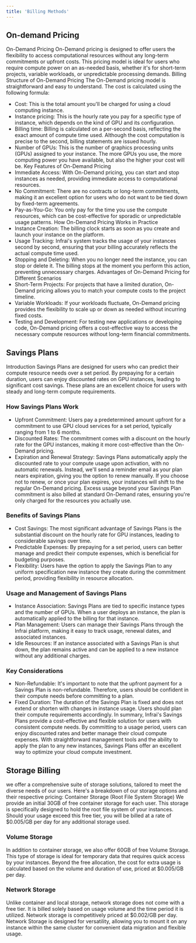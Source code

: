 ```yaml
---
title: 'Billing Methods'
---
```


## On-demand Pricing
On-Demand Pricing
On-Demand pricing is designed to offer users the flexibility to access computational resources without any long-term commitments or upfront costs. This pricing model is ideal for users who require compute power on an as-needed basis, whether it's for short-term projects, variable workloads, or unpredictable processing demands.
Billing Structure of On-Demand Pricing
The On-Demand pricing model is straightforward and easy to understand. The cost is calculated using the following formula:
- Cost: This is the total amount you'll be charged for using a cloud computing instance.
- Instance pricing: This is the hourly rate you pay for a specific type of instance, which depends on the kind of GPU and its configuration.
- Billing time: Billing is calculated on a per-second basis, reflecting the exact amount of compute time used. Although the cost computation is precise to the second, billing statements are issued hourly. 
- Number of GPUs: This is the number of graphics processing units (GPUs) assigned to your instance. The more GPUs you use, the more computing power you have available, but also the higher your cost will be.
Key Features of On-Demand Pricing
- Immediate Access: With On-Demand pricing, you can start and stop instances as needed, providing immediate access to computational resources.
- No Commitment: There are no contracts or long-term commitments, making it an excellent option for users who do not want to be tied down by fixed-term agreements.
- Pay-as-You-Go: You only pay for the time you use the compute resources, which can be cost-effective for sporadic or unpredictable usage patterns.
How On-Demand Pricing Works in Practice
- Instance Creation: The billing clock starts as soon as you create and launch your instance on the platform.
- Usage Tracking: Infrai's system tracks the usage of your instances second by second, ensuring that your billing accurately reflects the actual compute time used.
- Stopping and Deleting: When you no longer need the instance, you can stop or delete it. The billing stops at the moment you perform this action, preventing unnecessary charges.
Advantages of On-Demand Pricing for Different Scenarios
- Short-Term Projects: For projects that have a limited duration, On-Demand pricing allows you to match your compute costs to the project timeline.
- Variable Workloads: If your workloads fluctuate, On-Demand pricing provides the flexibility to scale up or down as needed without incurring fixed costs.
- Testing and Development: For testing new applications or developing code, On-Demand pricing offers a cost-effective way to access the necessary compute resources without long-term financial commitments.

##  Savings Plans
Introduction
Savings Plans are designed for users who can predict their compute resource needs over a set period. By prepaying for a certain duration, users can enjoy discounted rates on GPU instances, leading to significant cost savings. These plans are an excellent choice for users with steady and long-term compute requirements.
### How Savings Plans Work
- Upfront Commitment: Users pay a predetermined amount upfront for a commitment to use GPU cloud  services for a set period, typically ranging from 1 to 6 months.
- Discounted Rates: The commitment comes with a discount on the hourly rate for the GPU instances, making it more cost-effective than the On-Demand pricing.
- Expiration and Renewal Strategy: Savings Plans automatically apply the discounted rate to your compute usage upon activation, with no automatic renewals. Instead, we'll send a reminder email as your plan nears expiration, giving you the option to renew manually. If you choose not to renew, or once your plan expires, your instances will shift to the regular On-Demand pricing. Excess usage beyond your Savings Plan commitment is also billed at standard On-Demand rates, ensuring you're only charged for the resources you actually use. 
### Benefits of Savings Plans
- Cost Savings: The most significant advantage of Savings Plans is the substantial discount on the hourly rate for GPU instances, leading to considerable savings over time.
- Predictable Expenses: By prepaying for a set period, users can better manage and predict their compute expenses, which is beneficial for budgeting purposes.
- Flexibility: Users have the option to apply the Savings Plan to any uniform specification new instance they create during the commitment period, providing flexibility in resource allocation.
### Usage and Management of Savings Plans
- Instance Association: Savings Plans are tied to specific instance types and the number of GPUs. When a user deploys an instance, the plan is automatically applied to the billing for that instance.
- Plan Management: Users can manage their Savings Plans through the Infrai platform, making it easy to track usage, renewal dates, and associated instances.
- Idle Resources: If an instance associated with a Savings Plan is shut down, the plan remains active and can be applied to a new instance without any additional charges.
### Key Considerations
- Non-Refundable: It's important to note that the upfront payment for a Savings Plan is non-refundable. Therefore, users should be confident in their compute needs before committing to a plan.
- Fixed Duration: The duration of the Savings Plan is fixed and does not extend or shorten with changes in instance usage. Users should plan their compute requirements accordingly.
In summary, Infrai's Savings Plans provide a cost-effective and flexible solution for users with consistent compute needs. By committing to a usage period, users can enjoy discounted rates and better manage their cloud compute expenses. With straightforward management tools and the ability to apply the plan to any new instances, Savings Plans offer an excellent way to optimize your cloud compute investment.
## Storage Billing
we offer a comprehensive suite of storage solutions, tailored to meet the diverse needs of our users. Here's a breakdown of our storage options and their respective pricing:
Container Storage (Root File System Storage)
We provide an initial 30GB of free container storage for each user. This storage is specifically designed to hold the root file system of your instances. Should your usage exceed this free tier, you will be billed at a rate of $0.005/GB per day for any additional storage used.
### Volume Storage
In addition to container storage, we also offer 60GB of free Volume Storage. This type of storage is ideal for temporary data that requires quick access by your instances. Beyond the free allocation, the cost for extra usage is calculated based on the volume and duration of use, priced at $0.005/GB per day.
### Network Storage
Unlike container and local storage, network storage does not come with a free tier. It is billed solely based on usage volume and the time period it is utilized. Network storage is competitively priced at $0.002/GB per day. Network Storage is designed for versatility, allowing you to mount it on any instance within the same cluster for convenient data migration and flexible usage.